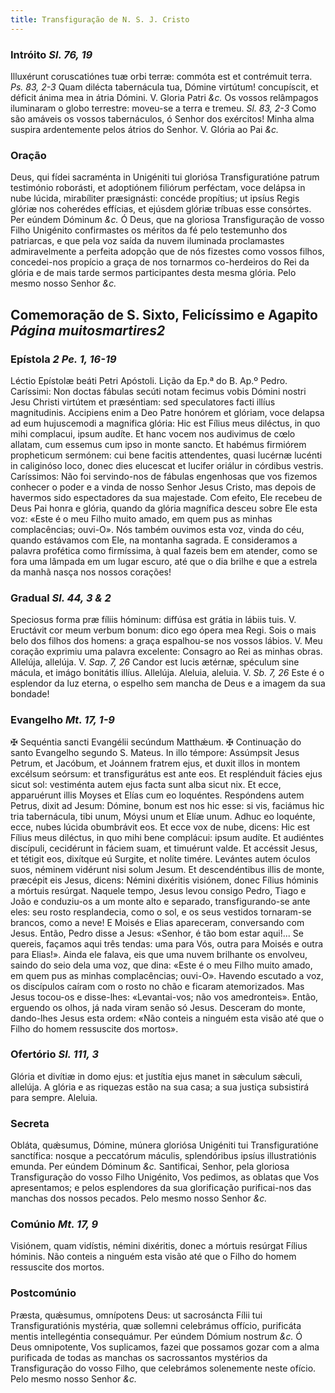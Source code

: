 ```yaml
---
title: Transfiguração de N. S. J. Cristo
---
```


### Intróito <em>Sl. 76, 19</em>

<div class="grid grid-cols-2 gap-5">
  <span class="text-justify">
    Illuxérunt coruscatiónes tuæ orbi terræ: commóta est et contrémuit terra.
    <em>Ps. 83, 2-3</em> Quam dilécta tabernácula tua, Dómine virtútum! concupíscit,
    et déficit ánima mea in átria Dómini. V. Gloria Patri
    <em>&c.</em>
  </span>
  <span class="text-justify">
    Os vossos relâmpagos iluminaram o globo terrestre: moveu-se a terra e
    tremeu. <em>Sl. 83, 2-3</em> Como são amáveis os vossos tabernáculos, ó
    Senhor dos exércitos! Minha alma suspira ardentemente pelos átrios do
    Senhor. V. Glória ao Pai <em>&c.</em>
  </span>
</div>

### Oração

<div class="grid grid-cols-2 gap-5">
  <span class="text-justify">
    Deus, qui fídei sacraménta in Unigéniti tui gloriósa Transfiguratióne patrum
    testimónio roborásti, et adoptiónem filiórum perféctam, voce delápsa in nube
    lúcida, mirabíliter præsignásti: concéde propítius; ut ipsíus Regis glóriæ
    nos coherédes effícias, et ejúsdem glóriæ tríbuas esse consórtes. Per eúndem
    Dóminum <em>&c.</em>
  </span>
  <span class="text-justify">
    Ó Deus, que na gloriosa Transfiguração de vosso Filho Unigénito confirmastes
    os méritos da fé pelo testemunho dos patriarcas, e que pela voz saída da
    nuvem iluminada proclamastes admiravelmente a perfeita adopção que de nós
    fizestes como vossos filhos, concedei-nos propício a graça de nos tornarmos
    co-herdeiros do Rei da glória e de mais tarde sermos participantes desta
    mesma glória. Pelo mesmo nosso Senhor <em>&c.</em>
  </span>
</div>

## Comemoração de S. Sixto, Felicíssimo e Agapito <em>Página muitosmartires2</em>

### Epístola <em>2 Pe. 1, 16-19</em>

<div class="grid grid-cols-2 gap-5">
  <span class="text-justify">Léctio Epístolæ beáti Petri Apóstoli.</span>
  <span class="text-justify">Lição da Ep.ª do B. Ap.º Pedro.</span>
  <span class="text-justify">
    Caríssimi: Non doctas fábulas secúti notam fecimus vobis Dómini nostri Jesu
    Christi virtútem et præséntiam: sed speculatores facti illíus magnitudinis.
    Accipiens enim a Deo Patre honórem et glóriam, voce delapsa ad eum
    hujuscemodi a magnifica glória: Hic est Fílius meus diléctus, in quo mihi
    complacui, ipsum audíte. Et hanc vocem nos audivimus de cœlo allatam, cum
    essemus cum ipso in monte sancto. Et habémus firmiórem propheticum sermónem:
    cui bene facitis attendentes, quasi lucérnæ lucénti in caliginóso loco,
    donec dies elucescat et lucifer oriálur in córdibus vestris.
  </span>
  <span class="text-justify">
    Caríssimos: Não foi servindo-nos de fábulas engenhosas que vos fizemos
    conhecer o poder e a vinda de nosso Senhor Jesus Cristo, mas depois de
    havermos sido espectadores da sua majestade. Com efeito, Ele recebeu de Deus
    Pai honra e glória, quando da glória magnífica desceu sobre Ele esta voz:
    «Este é o meu Filho muito amado, em quem pus as minhas complacências;
    ouvi-O». Nós também ouvimos esta voz, vinda do céu, quando estávamos com
    Ele, na montanha sagrada. E consideramos a palavra profética como
    firmíssima, à qual fazeis bem em atender, como se fora uma lâmpada em um
    lugar escuro, até que o dia brilhe e que a estrela da manhã nasça nos nossos
    corações!
  </span>
</div>

### Gradual <em>Sl. 44, 3 & 2</em>

<div class="grid grid-cols-2 gap-5">
  <span class="text-justify">
    Speciosus forma præ fíliis hóminum: diffúsa est grátia in lábiis tuis. V.
    Eructávit cor meum verbum bonum: dico ego ópera mea Regi.
  </span>
  <span class="text-justify">
    Sois o mais belo dos filhos dos homens: a graça espalhou-se nos vossos
    lábios. V. Meu coração exprimiu uma palavra excelente: Consagro ao Rei as
    minhas obras.
  </span>
  <span class="text-justify">
    Allelúja, allelúja. V. <em>Sap. 7, 26</em> Candor est lucis ætérnæ, spéculum
    sine mácula, et imágo bonitátis illíus. Allelúja.
  </span>
  <span class="text-justify">
    Aleluia, aleluia. V. <em>Sb. 7, 26</em> Este é o esplendor da luz eterna, o
    espelho sem mancha de Deus e a imagem da sua bondade!
  </span>
</div>

### Evangelho <em>Mt. 17, 1-9</em>

<div class="grid grid-cols-2 gap-5">
  <span class="text-justify">
    <span class="text-red-500">&#10016;</span> Sequéntia sancti Evangélii
    secúndum Matthǽum.
  </span>
  <span class="text-justify">
    <span class="text-red-500">&#10016;</span> Continuação do santo Evangelho
    segundo S. Mateus.
  </span>
  <span class="text-justify">
    In illo témpore: Assúmpsit Jesus Petrum, et Jacóbum, et Joánnem fratrem
    ejus, et duxit illos in montem excélsum seórsum: et transfigurátus est ante
    eos. Et resplénduit fácies ejus sicut sol: vestiménta autem ejus facta sunt
    alba sicut nix. Et ecce, apparuérunt illis Moyses et Elías cum eo loquéntes.
    Respóndens autem Petrus, dixit ad Jesum: Dómine, bonum est nos hic esse: si
    vis, faciámus hic tria tabernácula, tibi unum, Móysi unum et Elíæ unum.
    Adhuc eo loquénte, ecce, nubes lúcida obumbrávit eos. Et ecce vox de nube,
    dicens: Hic est Fílius meus diléctus, in quo mihi bene complácui: ipsum
    audíte. Et audiéntes discípuli, cecidérunt in fáciem suam, et timuérunt
    valde. Et accéssit Jesus, et tétigit eos, dixítque eú Surgite, et nolíte
    timére. Levántes autem óculos suos, néminem vidérunt nisi solum Jesum. Et
    descendéntibus illis de monte, præcépit eis Jesus, dicens: Némini dixéritis
    visiónem, donec Fílius hóminis a mórtuis resúrgat.
  </span>
  <span class="text-justify">
    Naquele tempo, Jesus levou consigo Pedro, Tiago e João e conduziu-os a um
    monte alto e separado, transfigurando-se ante eles: seu rosto resplandecia,
    como o sol, e os seus vestidos tornaram-se brancos, como a neve! E Moisés e
    Elias apareceram, conversando com Jesus. Então, Pedro disse a Jesus:
    «Senhor, é tão bom estar aqui!... Se quereis, façamos aqui três tendas: uma
    para Vós, outra para Moisés e outra para Elias!». Ainda ele falava, eis que
    uma nuvem brilhante os envolveu, saindo do seio dela uma voz, que dina:
    «Este é o meu Filho muito amado, em quem pus as minhas complacências;
    ouvi-O». Havendo escutado a voz, os discípulos caíram com o rosto no chão e
    ficaram atemorizados. Mas Jesus tocou-os e disse-lhes: «Levantai-vos; não
    vos amedronteis». Então, erguendo os olhos, já nada viram senão só Jesus.
    Desceram do monte, dando-lhes Jesus esta ordem: «Não conteis a ninguém esta
    visão até que o Filho do homem ressuscite dos mortos».
  </span>
</div>

### Ofertório <em>Sl. 111, 3</em>

<div class="grid grid-cols-2 gap-5">
  <span class="text-justify">
    Glória et divítiæ in domo ejus: et justítia ejus manet in sǽculum sǽculi,
    allelúja.
  </span>
  <span class="text-justify">
    A glória e as riquezas estão na sua casa; a sua justiça subsistirá para
    sempre. Aleluia.
  </span>
</div>

### Secreta

<div class="grid grid-cols-2 gap-5">
  <span class="text-justify">
    Obláta, quǽsumus, Dómine, múnera gloriósa Unigéniti tui Transfiguratióne
    sanctífica: nosque a peccatórum máculis, splendóribus ipsíus illustratiónis
    emunda. Per eúndem Dóminum <em>&c.</em>
  </span>
  <span class="text-justify">
    Santificai, Senhor, pela gloriosa Transfiguração do vosso Filho Unigénito,
    Vos pedimos, as oblatas que Vos apresentamos; e pelos esplendores da sua
    glorificação purificai-nos das manchas dos nossos pecados. Pelo mesmo nosso
    Senhor <em>&c.</em>
  </span>
</div>

### Comúnio <em>Mt. 17, 9</em>

<div class="grid grid-cols-2 gap-5">
  <span class="text-justify">
    Visiónem, quam vidístis, némini dixéritis, donec a mórtuis resúrgat Fílius
    hóminis.
  </span>
  <span class="text-justify">
    Não conteis a ninguém esta visão até que o Filho do homem ressuscite dos
    mortos.
  </span>
</div>

### Postcomúnio

<div class="grid grid-cols-2 gap-5">
  <span class="text-justify">
    Præsta, quǽsumus, omnípotens Deus: ut sacrosáncta Fílii tui
    Transfiguratiónis mystéria, quæ sollemni celebrámus offício, purificáta
    mentis intellegéntia consequámur. Per eúndem Dómium nostrum <em>&c.</em>
  </span>
  <span class="text-justify">
    Ó Deus omnipotente, Vos suplicamos, fazei que possamos gozar com a alma
    purificada de todas as manchas os sacrossantos mystérios da Transfiguração
    do vosso Filho, que celebrámos solenemente neste ofício. Pelo mesmo nosso
    Senhor <em>&c.</em>
  </span>
</div>
